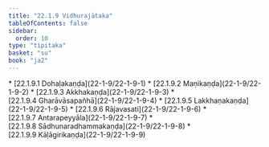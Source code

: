 ```yaml
---
title: "22.1.9 Vidhurajātaka"
tableOfContents: false
sidebar:
  order: 10
type: "tipitaka"
basket: "su"
book: "ja2"
---
```



<DynamicBreadcrumb />



<TableOfContents book="ja2" section="22.1.9">
* [22.1.9.1 Dohaḷakaṇḍa](22-1-9/22-1-9-1)
* [22.1.9.2 Maṇikaṇḍa](22-1-9/22-1-9-2)
* [22.1.9.3 Akkhakaṇḍa](22-1-9/22-1-9-3)
* [22.1.9.4 Gharāvāsapañhā](22-1-9/22-1-9-4)
* [22.1.9.5 Lakkhaṇakaṇḍa](22-1-9/22-1-9-5)
* [22.1.9.6 Rājavasati](22-1-9/22-1-9-6)
* [22.1.9.7 Antarapeyyāla](22-1-9/22-1-9-7)
* [22.1.9.8 Sādhunaradhammakaṇḍa](22-1-9/22-1-9-8)
* [22.1.9.9 Kāḷāgirikaṇḍa](22-1-9/22-1-9-9)
</TableOfContents>